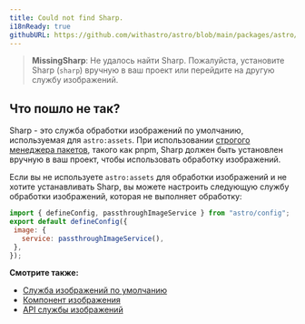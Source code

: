 ```yaml
---
title: Could not find Sharp.
i18nReady: true
githubURL: https://github.com/withastro/astro/blob/main/packages/astro/src/core/errors/errors-data.ts
---
```


> **MissingSharp**: Не удалось найти Sharp. Пожалуйста, установите Sharp (`sharp`) вручную в ваш проект или перейдите на другую службу изображений.

## Что пошло не так?

Sharp - это служба обработки изображений по умолчанию, используемая для `astro:assets`. При использовании [строгого менеджера пакетов](https://pnpm.io/pnpm-vs-npm#npms-flat-tree), такого как pnpm, Sharp должен быть установлен вручную в ваш проект, чтобы использовать обработку изображений.

Если вы не используете `astro:assets` для обработки изображений и не хотите устанавливать Sharp, вы можете настроить следующую службу обработки изображений, которая не выполняет обработку:

```js
import { defineConfig, passthroughImageService } from "astro/config";
export default defineConfig({
 image: {
   service: passthroughImageService(),
 },
});
```

**Смотрите также:**

-  [Служба изображений по умолчанию](/ru/guides/images/#default-image-service)
-  [Компонент изображения](/ru/guides/images/#image-)
-  [API службы изображений](/ru/reference/image-service-reference/)

